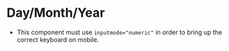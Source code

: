 
<Meta title="Day Month Year" component={DayMonthYear} />

# Day/Month/Year

- This component must use `inputmode="numeric"` in order to bring up the correct keyboard on mobile.

<Story name="standard">
  <DayMonthYear />
</Story>
